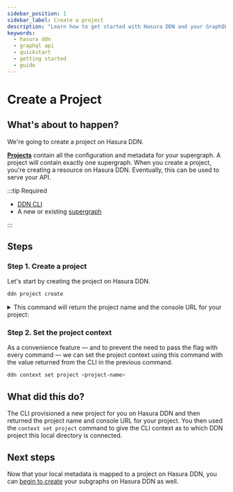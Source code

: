 ```yaml
---
sidebar_position: 1
sidebar_label: Create a project
description: "Learn how to get started with Hasura DDN and your GraphQL API."
keywords:
  - hasura ddn
  - graphql api
  - quickstart
  - getting started
  - guide
---
```


# Create a Project

## What's about to happen?

We're going to create a project on Hasura DDN.

[**Projects**](/project-configuration/projects.mdx) contain all the configuration and metadata for your supergraph. A
project will contain exactly one supergraph. When you create a project, you're creating a resource on Hasura DDN.
Eventually, this can be used to serve your API.

:::tip Required

- [DDN CLI](/getting-started/build/00-prerequisites.mdx)
- A new or existing [supergraph](/getting-started/build/01-init-supergraph.mdx)

:::

## Steps

### Step 1. Create a project

Let's start by creating the project on Hasura DDN.

```bash title="From any directory, run:"
ddn project create
```

<details>
  <summary>This command will return the project name and the console URL for your project:</summary>

```bash title="Example output:"
4:19PM INF Project "cool-cat-3685" created on Hasura DDN successfully
+-------------+----------------------------------------------------+
| Name        |                                      cool-cat-3685 |
+-------------+----------------------------------------------------+
| Console URL | https://console.hasura.io/project/causal-worm-3685 |
+-------------+----------------------------------------------------+
```

</details>

### Step 2. Set the project context

As a convenience feature — and to prevent the need to pass the flag with every command — we can set the project context
using this command with the value returned from the CLI in the previous command.

```bash title="From any project directory, run:"
ddn context set project <project-name>
```

## What did this do?

The CLI provisioned a new project for you on Hasura DDN and then returned the project name and console URL for your
project. You then used the `context set project` command to give the CLI context as to which DDN project this local
directory is connected.

## Next steps

Now that your local metadata is mapped to a project on Hasura DDN, you can
[begin to create](/getting-started/deployment/create-a-subgraph) your subgraphs on Hasura DDN as well.
